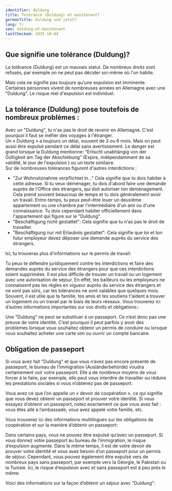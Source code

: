 ```yaml
---
identifier: duldung
title: Tolérance (Duldung) et maintenant?
germanTitle: Duldung und jetzt?
lang: fr
seo: duldung-et-maintenant
lastChecked: 2025-10-04
---
```


## Que signifie une tolérance (Duldung)?

La tolérance (Duldung) est un mauvais statut. De nombreux droits sont refusés, par exemple on ne peut pas décider soi-même où l'on habite.

Mais cela ne signifie pas toujours qu'une expulsion est imminente. Certaines personnes vivent de nombreuses années en Allemagne avec une "Duldung".
Le risque réel d'expulsion est individuel.

<Block identifier="get-legal-advice" />

## La tolérance (Duldung) pose toutefois de nombreux problèmes :

Avec un "Duldung", tu n'as pas le droit de revenir en Allemagne. C'est pourquoi il faut se méfier des voyages à l'étranger. <br/>
Un « Duldung » a toujours un délai, souvent de 3 ou 6 mois. Mais on peut aussi être expulsé pendant ce délai sans avertissement. Le danger est grand lorsque la Duldung mentionne: “Erlischt unabhängig von der Gültigkeit am Tag der Abschiebung” (Expire, indépendamment de sa validité, le jour de l'expulsion
) ou un texte similaire. <br/>
Sur de nombreuses tolérances figurent d'autres interdictions :
- "Zur Wohnsitznahme verpflichtet in..." Cela signifie que tu dois habiter à cette adresse. Si tu veux déménager, tu dois d'abord faire une demande auprès de l'Office des étrangers, qui doit autoriser ton déménagement. Cela prend souvent beaucoup de temps et tu dois généralement avoir un travail. Entre-temps, tu peux peut-être louer un deuxième appartement ou une chambre par l'intermédiaire d'un ami ou d'une connaissance. Tu dois cependant habiter officiellement dans l'appartement qui figure sur le "Duldung".
- "Beschäftigung nicht gestattet": Cela signifie que tu n'as pas le droit de travailler.
- "Beschäftigung nur mit Erlaubnis gestattet": Cela signifie que toi et ton futur employeur devez déposer une demande auprès du service des étrangers.

Ici, tu trouveras plus d'informations sur le permis de travail:

<ExternalShortLink identifier="handbookgermany_workpermit" />

Tu peux te défendre juridiquement contre les interdictions et faire des demandes auprès du service des étrangers pour que ces interdictions soient supprimées. Il est plus difficile de trouver un travail ou un logement avec une autorisation de séjour. En effet, les bailleurs ou les employeurs ne connaissent pas les règles en vigueur auprès du service des étrangers et ne sont pas sûrs, car les tolérances ne sont valables que quelques mois. Souvent, il est utile que ta famille, tes amis et tes soutiens t'aident à trouver un logement ou un travail par le biais de leurs réseaux.
Vous trouverez ici d’autres informations importantes sur vos droits et obligations::

<ExternalShortLink identifier="sfr_audio" />

Une "Duldung" ne peut se substituer à un passeport. Ce n’est donc pas une preuve de votre identité. C’est pourquoi il peut parfois y avoir des problèmes lorsque vous souhaitez obtenir un permis de conduire ou lorsque vous souhaitez acheter une carte sim ou ouvrir un compte bancaire.

## Obligation de passeport

Si vous avez fait "Duldung" et que vous n’avez pas encore présenté de passeport, le bureau de l’immigration (Ausländerbehörde) voudra certainement voir votre passeport. Elle a de nombreux moyens de vous forcer à le faire, par exemple, elle peut vous interdire de travailler ou réduire les prestations sociales si vous n’obtenez pas de passeport.

Vous avez ce que l’on appelle un « devoir de coopération », ce qui signifie que vous devez obtenir un passeport et prouver votre identité.
Si vous essayez d’obtenir un passeport, notez exactement ce que vous avez fait : vous êtes allé à l’ambassade, vous avez appelé votre famille, etc.

Vous trouverez ici des informations multilingues sur les obligations de coopération et sur la manière d’obtenir un passeport:

<ExternalShortLink identifier="fluechtlingsrat-brandenburg_pass" />

Dans certains pays, vous ne pouvez être expulsé qu’avec un passeport. Si vous donnez votre passeport au bureau de l’immigration, le risque d’expulsion augmente. Dans le même temps, il est de votre devoir de prouver votre identité et vous avez besoin d’un passeport pour un permis de séjour.
Cependant, vous pouvez également être expulsé vers de nombreux pays sans passeport, par exemple vers la Géorgie, le Pakistan ou la Tunisie. Ici, le risque d’expulsion avec et sans passeport est à peu près le même.

Voici des informations sur la façon d’obtenir un séjour avec "Duldung":

<InternalShortLink identifier="residence" />
